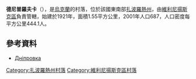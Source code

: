 {{coord|48|4|40|N|35|10|37|E|scale:30000|display=inline,title}}

'''德尼普羅夫卡'''（{{lang-uk|Дніпровка}}），是[[烏克蘭|烏克蘭]]的村落，位於該國東南部[[扎波羅熱州|扎波羅熱州]]，由[[維利尼揚斯克區|維利尼揚斯克區]]負責管轄，始建於1921年，面積1.55平方公里，2001年人口687，人口密度每平方公里444.1人。

==參考資料==
* [http://gska2.rada.gov.ua/pls/z7502/A005?rdat1=02.01.2008&rf7571=12065 Дніпровка]{{dead link|date=2018年2月 |bot=InternetArchiveBot |fix-attempted=yes }}

[[Category:扎波羅熱州村落|Category:扎波羅熱州村落]]
[[Category:維利尼揚斯克區村落|Category:維利尼揚斯克區村落]]


{{Zaporizhia-geo-stub}}